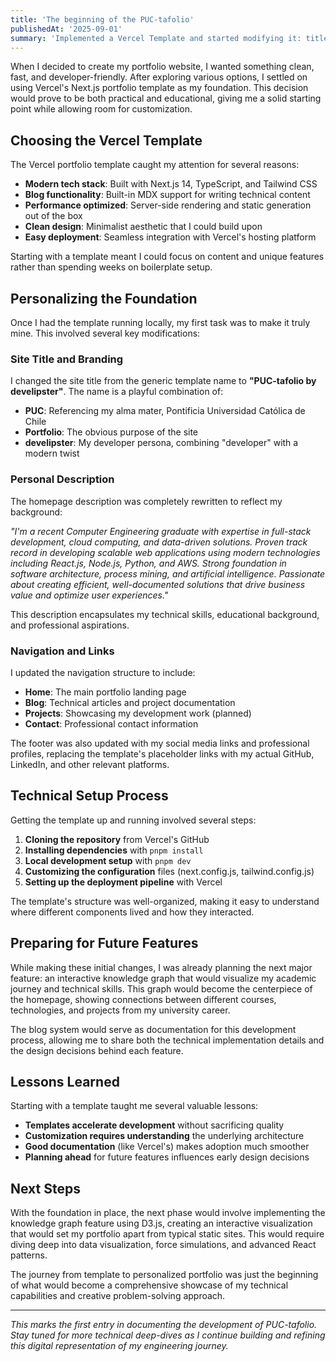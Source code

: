 ```yaml
---
title: 'The beginning of the PUC-tafolio'
publishedAt: '2025-09-01'
summary: 'Implemented a Vercel Template and started modifying it: title, links and description.'
---
```


When I decided to create my portfolio website, I wanted something clean, fast, and developer-friendly. After exploring various options, I settled on using Vercel's Next.js portfolio template as my foundation. This decision would prove to be both practical and educational, giving me a solid starting point while allowing room for customization.

## Choosing the Vercel Template

The Vercel portfolio template caught my attention for several reasons:
- **Modern tech stack**: Built with Next.js 14, TypeScript, and Tailwind CSS
- **Blog functionality**: Built-in MDX support for writing technical content
- **Performance optimized**: Server-side rendering and static generation out of the box
- **Clean design**: Minimalist aesthetic that I could build upon
- **Easy deployment**: Seamless integration with Vercel's hosting platform

Starting with a template meant I could focus on content and unique features rather than spending weeks on boilerplate setup.

## Personalizing the Foundation

Once I had the template running locally, my first task was to make it truly mine. This involved several key modifications:

### Site Title and Branding
I changed the site title from the generic template name to **"PUC-tafolio by develipster"**. The name is a playful combination of:
- **PUC**: Referencing my alma mater, Pontificia Universidad Católica de Chile
- **Portfolio**: The obvious purpose of the site
- **develipster**: My developer persona, combining "developer" with a modern twist

### Personal Description
The homepage description was completely rewritten to reflect my background:

*"I'm a recent Computer Engineering graduate with expertise in full-stack development, cloud computing, and data-driven solutions. Proven track record in developing scalable web applications using modern technologies including React.js, Node.js, Python, and AWS. Strong foundation in software architecture, process mining, and artificial intelligence. Passionate about creating efficient, well-documented solutions that drive business value and optimize user experiences."*

This description encapsulates my technical skills, educational background, and professional aspirations.

### Navigation and Links
I updated the navigation structure to include:
- **Home**: The main portfolio landing page
- **Blog**: Technical articles and project documentation
- **Projects**: Showcasing my development work (planned)
- **Contact**: Professional contact information

The footer was also updated with my social media links and professional profiles, replacing the template's placeholder links with my actual GitHub, LinkedIn, and other relevant platforms.

## Technical Setup Process

Getting the template up and running involved several steps:

1. **Cloning the repository** from Vercel's GitHub
2. **Installing dependencies** with `pnpm install`
3. **Local development setup** with `pnpm dev`
4. **Customizing the configuration** files (next.config.js, tailwind.config.js)
5. **Setting up the deployment pipeline** with Vercel

The template's structure was well-organized, making it easy to understand where different components lived and how they interacted.

## Preparing for Future Features

While making these initial changes, I was already planning the next major feature: an interactive knowledge graph that would visualize my academic journey and technical skills. This graph would become the centerpiece of the homepage, showing connections between different courses, technologies, and projects from my university career.

The blog system would serve as documentation for this development process, allowing me to share both the technical implementation details and the design decisions behind each feature.

## Lessons Learned

Starting with a template taught me several valuable lessons:

- **Templates accelerate development** without sacrificing quality
- **Customization requires understanding** the underlying architecture
- **Good documentation** (like Vercel's) makes adoption much smoother
- **Planning ahead** for future features influences early design decisions

## Next Steps

With the foundation in place, the next phase would involve implementing the knowledge graph feature using D3.js, creating an interactive visualization that would set my portfolio apart from typical static sites. This would require diving deep into data visualization, force simulations, and advanced React patterns.

The journey from template to personalized portfolio was just the beginning of what would become a comprehensive showcase of my technical capabilities and creative problem-solving approach.

---

*This marks the first entry in documenting the development of PUC-tafolio. Stay tuned for more technical deep-dives as I continue building and refining this digital representation of my engineering journey.*